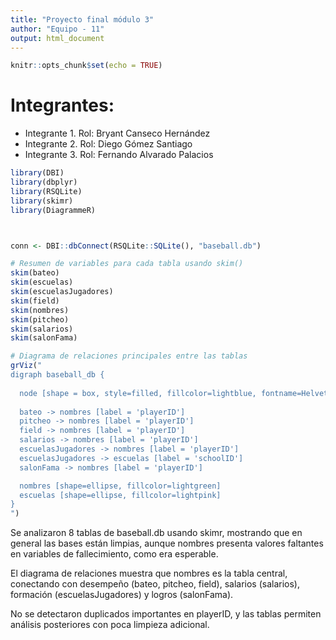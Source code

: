 ```yaml
---
title: "Proyecto final módulo 3"
author: "Equipo - 11"
output: html_document
---
```


```r
knitr::opts_chunk$set(echo = TRUE)
```

# Integrantes:

+ Integrante 1. Rol: Bryant Canseco Hernández
+ Integrante 2. Rol: Diego Gómez Santiago
+ Integrante 3. Rol: Fernando Alvarado Palacios

```r
library(DBI)
library(dbplyr)
library(RSQLite)
library(skimr)
library(DiagrammeR)



conn <- DBI::dbConnect(RSQLite::SQLite(), "baseball.db")
```






```r
# Resumen de variables para cada tabla usando skim()
skim(bateo)
skim(escuelas)
skim(escuelasJugadores)
skim(field)
skim(nombres)
skim(pitcheo)
skim(salarios)
skim(salonFama)

# Diagrama de relaciones principales entre las tablas
grViz("
digraph baseball_db {
  
  node [shape = box, style=filled, fillcolor=lightblue, fontname=Helvetica]
  
  bateo -> nombres [label = 'playerID']
  pitcheo -> nombres [label = 'playerID']
  field -> nombres [label = 'playerID']
  salarios -> nombres [label = 'playerID']
  escuelasJugadores -> nombres [label = 'playerID']
  escuelasJugadores -> escuelas [label = 'schoolID']
  salonFama -> nombres [label = 'playerID']

  nombres [shape=ellipse, fillcolor=lightgreen]
  escuelas [shape=ellipse, fillcolor=lightpink]
}
")

```

Se analizaron 8 tablas de baseball.db usando skimr, mostrando que en general las bases están limpias, aunque nombres presenta valores faltantes en variables de fallecimiento, como era esperable.

El diagrama de relaciones muestra que nombres es la tabla central, conectando con desempeño (bateo, pitcheo, field), salarios (salarios), formación (escuelasJugadores) y logros (salonFama).

No se detectaron duplicados importantes en playerID, y las tablas permiten análisis posteriores con poca limpieza adicional.

